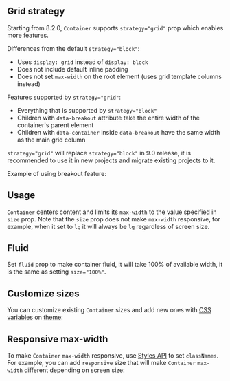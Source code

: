 

## Grid strategy

Starting from 8.2.0, `Container` supports `strategy="grid"` prop which enables more
features.

Differences from the default `strategy="block"`:
- Uses `display: grid` instead of `display: block`
- Does not include default inline padding
- Does not set `max-width` on the root element (uses grid template columns instead)

Features supported by `strategy="grid"`:
- Everything that is supported by `strategy="block"`
- Children with `data-breakout` attribute take the entire width of the container's parent element
- Children with `data-container` inside `data-breakout` have the same width as the main grid column

`strategy="grid"` will replace `strategy="block"` in 9.0 release, it is
recommended to use it in new projects and migrate existing projects to it.

Example of using breakout feature:

<Demo data={ContainerDemos.breakout} />

## Usage

`Container` centers content and limits its `max-width` to the value specified in `size` prop.
Note that the `size` prop does not make `max-width` responsive, for example,
when it set to `lg` it will always be `lg` regardless of screen size.

<Demo data={ContainerDemos.usage} />

## Fluid

Set `fluid` prop to make container fluid, it will take 100% of available width,
it is the same as setting `size="100%"`.

<Demo data={ContainerDemos.fluid} />

## Customize sizes

You can customize existing `Container` sizes and add new ones with [CSS variables](/styles/styles-api)
on [theme](/theming/theme-object):

<Demo data={ContainerDemos.sizes} />

## Responsive max-width

To make `Container` `max-width` responsive, use [Styles API](/styles/styles-api) to set
`classNames`. For example, you can add `responsive` size that will make `Container`
`max-width` different depending on screen size:

<Demo data={ContainerDemos.responsive} />
